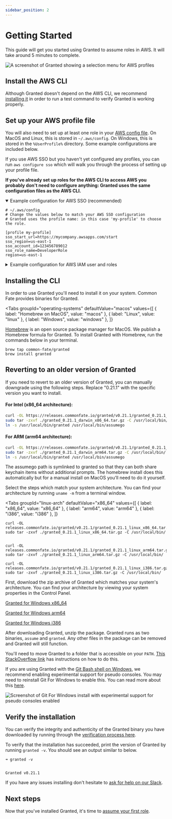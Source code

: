 ```yaml
---
sidebar_position: 2
---
```



# Getting Started

This guide will get you started using Granted to assume roles in AWS. It will take around 5 minutes to complete.

![A screenshot of Granted showing a selection menu for AWS profiles](/img/cli-screenshot.png)

## Install the AWS CLI

Although Granted doesn't depend on the AWS CLI, we recommend [installing it](https://docs.aws.amazon.com/cli/latest/userguide/deploying-granted-install.html) in order to run a test command to verify Granted is working properly.

## Set up your AWS profile file

You will also need to set up at least one role in your [AWS config file](https://docs.aws.amazon.com/cli/latest/userguide/cli-configure-files.html). On MacOS and Linux, this is stored in `~/.aws/config`. On Windows, this is stored in the `%UserProfile%` directory. Some example configurations are included below.

If you use AWS SSO but you haven't yet configured any profiles, you can run `aws configure sso` which will walk you through the process of setting up your profile file.

**If you've already set up roles for the AWS CLI to access AWS you probably don't need to configure anything: Granted uses the same configuration files as the AWS CLI.**

<details open>
<summary>Example configuration for AWS SSO (recommended)</summary>
<div>

```
# ~/.aws/config
# Change the values below to match your AWS SSO configuration
# Granted uses the profile name: in this case 'my-profile' to choose the role.

[profile my-profile]
sso_start_url=https://mycompany.awsapps.com/start
sso_region=us-east-1
sso_account_id=123456789012
sso_role_name=DeveloperRole
region=us-east-1
```

</div>
</details>

<details>
<summary>Example configuration for AWS IAM user and roles</summary>

More information on using IAM users and roles can be found [here](https://blog.coinbase.com/you-need-more-than-one-aws-account-aws-bastions-and-assume-role-23946c6dfde3).

<div>

```
# ~/.aws/credentials
[base]
aws_access_key_id=<ACCESS_KEY>
aws_secret_access_key=<SECRET_KEY>
```

```
# ~/.aws/config
# Change the values below to match your AWS role configuration
# Granted uses the profile name: in this case 'my-profile' to choose the role.

[profile base]
region=us-east-1

[profile my-profile]
region=us-east-1
source_profile=base
role_arn=arn:aws:iam::123456789012:role/my-role
```

</div>
</details>

## Installing the CLI

In order to use Granted you'll need to install it on your system. Common Fate provides binaries for Granted.

<Tabs
  groupId="operating-systems"
  defaultValue="macos"
  values={[
	  { label: "Homebrew on MacOS", value: "macos" },
	  { label: "Linux", value: "linux" },
	  { label: "Windows", value: "windows" },
	  ]}
>
<TabItem value="macos">

[Homebrew](https://brew.sh/) is an open source package manager for MacOS. We publish a Homebrew formula for Granted. To install Granted with Homebrew, run the commands below in your terminal.

```
brew tap common-fate/granted
brew install granted
```

## Reverting to an older version of Granted

If you need to revert to an older version of Granted, you can manually downgrade using the following steps. Replace "0.21.1" with the specific version you want to install.

#### For Intel (x86_64 architecture):

```bash
curl -OL https://releases.commonfate.io/granted/v0.21.1/granted_0.21.1_darwin_x86_64.tar.gz
sudo tar -zxvf ./granted_0.21.1_darwin_x86_64.tar.gz -C /usr/local/bin/
ln -s /usr/local/bin/granted /usr/local/bin/assumego
```

#### For ARM (arm64 architecture):

```bash
curl -OL https://releases.commonfate.io/granted/v0.21.1/granted_0.21.1_darwin_arm64.tar.gz
sudo tar -zxvf ./granted_0.21.1_darwin_arm64.tar.gz -C /usr/local/bin/
ln -s /usr/local/bin/granted /usr/local/bin/assumego
```

The assumego path is symlinked to granted so that they can both share keychain items without additional prompts. The homebrew install does this automatically but for a manual install on MacOS you’ll need to do it yourself.

</TabItem>
<TabItem value="linux">

Select the steps which match your system architecture. You can find your architecture by running `uname -m` from a terminal window.

<Tabs
groupId="linux-arch"
defaultValue="x86_64"
values={[
{ label: "x86_64", value: "x86_64" },
{ label: "arm64", value: "arm64" },
{ label: "i386", value: "i386" },
]}
>

<TabItem value="x86_64">

```
curl -OL releases.commonfate.io/granted/v0.21.1/granted_0.21.1_linux_x86_64.tar.gz
sudo tar -zxvf ./granted_0.21.1_linux_x86_64.tar.gz -C /usr/local/bin/

```

</TabItem>
<TabItem value="arm64">

```

curl -OL releases.commonfate.io/granted/v0.21.1/granted_0.21.1_linux_arm64.tar.gz
sudo tar -zxvf ./granted_0.21.1_linux_arm64.tar.gz -C /usr/local/bin/

```

</TabItem>
<TabItem value="i386">

```
curl -OL releases.commonfate.io/granted/v0.21.1/granted_0.21.1_linux_i386.tar.gz
sudo tar -zxvf ./granted_0.21.1_linux_i386.tar.gz -C /usr/local/bin/

```

</TabItem>
</Tabs>

</TabItem>

<TabItem value="windows">

First, download the zip archive of Granted which matches your system's architecture. You can find your architecture by viewing your system properties in the Control Panel.

[Granted for Windows x86_64](https://releases.commonfate.io/granted/v0.21.1/granted_0.21.1_windows_x86_64.zip)

[Granted for Windows arm64](https://releases.commonfate.io/granted/v0.21.1/granted_0.21.1_windows_arm64.zip)

[Granted for Windows i386](https://releases.commonfate.io/granted/v0.21.1/granted_0.21.1_windows_i386.zip)

After downloading Granted, unzip the package. Granted runs as two binaries, `assume` and `granted`. Any other files in the package can be removed and Granted will still function.

You'll need to move Granted to a folder that is accessible on your `PATH`. [This StackOverflow link](https://stackoverflow.com/questions/1618280/where-can-i-set-path-to-make-exe-on-windows) has instructions on how to do this.

If you are using Granted with the [Git Bash shell on Windows](https://gitforwindows.org), we recommend enabling experimental support for pseudo consoles. You may need to reinstall Git For Windows to enable this. You can read more about this [here](https://github.com/cli/cli/issues/404).

![Screenshot of Git For Windows install with experimental support for pseudo consoles enabled](/img/git-bash-pseudo-console.png)

</TabItem>

</Tabs>

## Verify the installation

You can verify the integrity and authenticity of the Granted binary you have downloaded by running through the [verification process here](/granted/security#release-verification).

To verify that the installation has succeeded, print the version of Granted by running `granted -v`. You should see an output similar to below.

```
➜ granted -v


Granted v0.21.1

```

If you have any issues installing don't hesitate to [ask for help on our Slack](https://join.slack.com/t/commonfatecommunity/shared_invite/zt-q4m96ypu-_gYlRWD3k5rIsaSsqP7QMg).

## Next steps

Now that you've installed Granted, it's time to [assume your first role](/granted/usage/assuming-roles).
